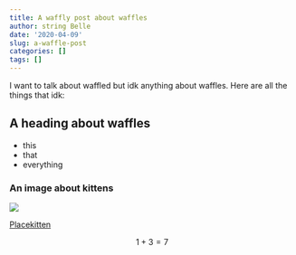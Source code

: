 ```yaml
---
title: A waffly post about waffles
author: string Belle
date: '2020-04-09'
slug: a-waffle-post
categories: []
tags: []
---
```


I want to talk about waffled but idk anything about waffles. Here are all the things that idk:

## A heading about waffles

- this
- that
- everything


### An image about kittens
![](https://placekitten.com/400/400)

[Placekitten](https://placekitten.com)

$$
1 + 3 = 7
$$

